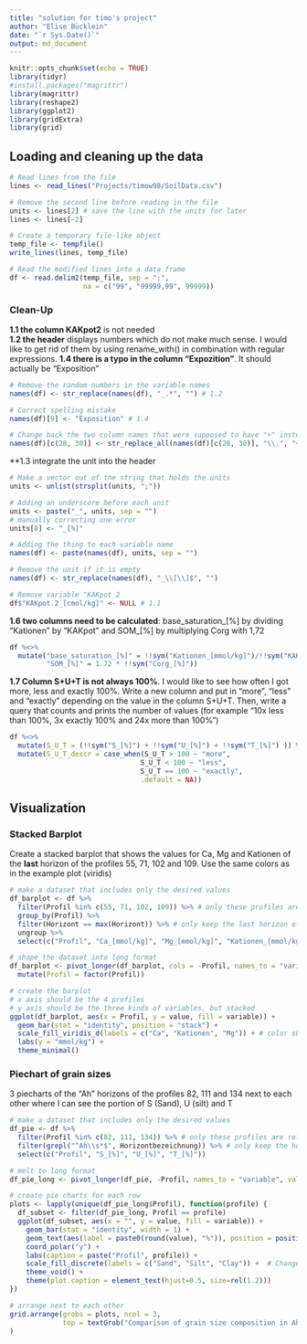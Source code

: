 ```yaml
---
title: "solution for timo's project"
author: "Elise Bücklein"
date: "`r Sys.Date()`"
output: md_document
---
```


```r
knitr::opts_chunk$set(echo = TRUE)
library(tidyr)
#install.packages("magrittr")
library(magrittr)
library(reshape2)
library(ggplot2)
library(gridExtra)
library(grid)
```

## Loading and cleaning up the data
```r
# Read lines from the file
lines <- read_lines("Projects/timow98/SoilData.csv")

# Remove the second line before reading in the file
units <- lines[2] # save the line with the units for later
lines <- lines[-2]

# Create a temporary file-like object
temp_file <- tempfile()
write_lines(lines, temp_file)

# Read the modified lines into a data frame
df <- read.delim2(temp_file, sep = ";", 
                  na = c("99", "99999,99", 99999))
```

### Clean-Up
**1.1 the column KAKpot2** is not needed  
**1.2 the header** displays numbers which do not make much sense. I would like to get rid of them by using rename_with() in combination with regular expressions. 
**1.4 there is a typo in the column "Expozition"**. It should actually be "Exposition" 
```r
# Remove the random numbers in the variable names
names(df) <- str_replace(names(df), "_.*", "") # 1.2

# Correct spelling mistake 
names(df)[9] <- "Exposition" # 1.4

# Change back the two column names that were supposed to have "+" instead of "."
names(df)[c(28, 30)] <- str_replace_all(names(df)[c(28, 30)], "\\.", "+")
```

**1.3 integrate the unit into the header
```r
# Make a vector out of the string that holds the units
units <- unlist(strsplit(units, ";"))

# Adding an underscore before each unit
units <- paste("_", units, sep = "")
# manually correcting one error
units[8] <- "_[%]"

# Adding the thing to each variable name
names(df) <- paste(names(df), units, sep = "")

# Remove the unit if it is empty
names(df) <- str_replace(names(df), "_\\[\\]$", "")

# Remove variable "KAKpot 2
df$"KAKpot.2_[cmol/kg]" <- NULL # 1.1
```


**1.6 two columns need to be calculated**: base_saturation_[%] by dividing "Kationen" by "KAKpot" and SOM_[%] by multiplying Corg with 1,72  
```r
df %<>%
  mutate("base_saturation_[%]" = !!sym("Kationen_[mmol/kg]")/!!sym("KAKpot_[mmol/kg]"),
         "SOM_[%]" = 1.72 * !!sym("Corg_[%]"))
```

**1.7 Column S+U+T is not always 100%**. I would like to see how often I got more, less and exactly 100%. Write a new column and put in "more", "less" and "exactly" depending on the value in the column S+U+T. Then, write a query that counts and prints the number of values (for example "10x less than 100%, 3x exactly 100% and 24x more than 100%")  
```r
df %<>%
  mutate(S_U_T = (!!sym("S_[%]") + !!sym("U_[%]") + !!sym("T_[%]") )) %>%
  mutate(S_U_T_descr = case_when(S_U_T > 100 ~ "more",
                                S_U_T < 100 ~ "less", 
                                S_U_T == 100 ~ "exactly",
                                .default = NA))
```

## Visualization
### Stacked Barplot
Create a stacked barplot that shows the values for Ca, Mg and Kationen of the **last** horizon of the profiles 55, 71, 102 and 109.
Use the same colors as in the example plot (viridis)

```r
# make a dataset that includes only the desired values
df_barplot <- df %>%
  filter(Profil %in% c(55, 71, 102, 109)) %>% # only these profiles are relevant
  group_by(Profil) %>%
  filter(Horizont == max(Horizont)) %>% # only keep the last horizon of each profile
  ungroup %>%
  select(c("Profil", "Ca_[mmol/kg]", "Mg_[mmol/kg]", "Kationen_[mmol/kg]")) # only keep Ca, Mg and Kationen variables

# shape the dataset into long format
df_barplot <- pivot_longer(df_barplot, cols = -Profil, names_to = "variable", values_to = "value") %>%
  mutate(Profil = factor(Profil))

# create the barplot
# x axis should be the 4 profiles
# y axis should be the three kinds of variables, but stacked 
ggplot(df_barplot, aes(x = Profil, y = value, fill = variable)) +
  geom_bar(stat = "identity", position = "stack") + 
  scale_fill_viridis_d(labels = c("Ca", "Kationen", "Mg")) + # color should come from viridis
  labs(y = "mmol/kg") +
  theme_minimal()
```
### Piechart of grain sizes
3 piecharts of the "Ah" horizons of the profiles 82, 111 and 134 next to each other where I can see the portion of S (Sand), U (silt) and T

```r
# make a dataset that includes only the desired values
df_pie <- df %>%
  filter(Profil %in% c(82, 111, 134)) %>% # only these profiles are relevant
  filter(grepl("^Ah\\s*$", Horizontbezeichnung)) %>% # only keep the horizons with "Ah" (and also "Ah " - thanks for nothing! ;))
  select(c("Profil", "S_[%]", "U_[%]", "T_[%]"))

# melt to long format
df_pie_long <- pivot_longer(df_pie, -Profil, names_to = "variable", values_to = "value")

# create pie charts for each row
plots <- lapply(unique(df_pie_long$Profil), function(profile) {
  df_subset <- filter(df_pie_long, Profil == profile)
  ggplot(df_subset, aes(x = "", y = value, fill = variable)) +
    geom_bar(stat = "identity", width = 1) +
    geom_text(aes(label = paste0(round(value), "%")), position = position_stack(vjust = 0.5)) + 
    coord_polar("y") +
    labs(caption = paste("Profil", profile)) +
    scale_fill_discrete(labels = c("Sand", "Silt", "Clay")) +  # Change legend labels
    theme_void() +
    theme(plot.caption = element_text(hjust=0.5, size=rel(1.2)))
})

# arrange next to each other
grid.arrange(grobs = plots, ncol = 3,
             top = textGrob("Comparison of grain size composition in Ah horizons")
)
```

